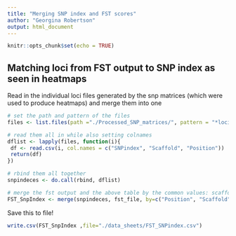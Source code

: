 ```yaml
---
title: "Merging SNP index and FST scores"
author: "Georgina Robertson"
output: html_document
---
```


```r
knitr::opts_chunk$set(echo = TRUE)
```

## Matching loci from FST output to SNP index as seen in heatmaps

Read in the individual loci files generated by the snp matrices (which were used to produce heatmaps) and merge them into one
```r
# set the path and pattern of the files 
files <- list.files(path ="./Processed_SNP_matrices/", pattern = "*loci.csv", full.names = T, recursive = T)

# read them all in while also setting colnames
dflist <- lapply(files, function(i){
 df <- read.csv(i, col.names = c("SNPindex", "Scaffold", "Position"))
 return(df)
})

# rbind them all together
snpindeces <- do.call(rbind, dflist)
```


```r
# merge the fst output and the above table by the common values: scaffold and Loci / position
FST_SnpIndex <- merge(snpindeces, fst_file, by=c("Position", "Scaffold"))
```

Save this to file!
```r
write.csv(FST_SnpIndex ,file="./data_sheets/FST_SNPindex.csv")
```

